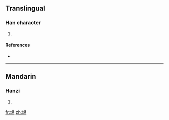 ==Translingual==

===Han character===
{{Han char|rn=86|rad=火|as=08|sn=12|four=|canj=火日心竹 (FAPH)}}

# {{defn|Han|sort=火08}}

====References====
* {{Han ref|kx=0674.180|dkj=19132|dj=1086.070|hdz=32209.090|uh=712C|ud=28972}}

----

==Mandarin==

===Hanzi===
{{cmn-hanzi|pin=[[xí]] ([[xi2]]), [[xīn]] ([[xin1]])|wg=hsi<sup>2</sup>, hsin<sup>1</sup>}}

# {{defn|Mandarin}}

[[fr:焬]]
[[zh:焬]]